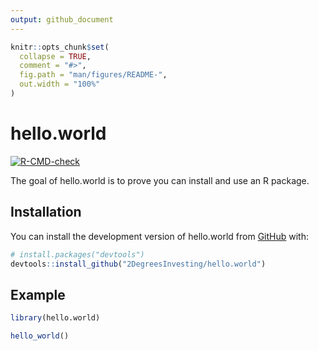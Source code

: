 ```yaml
---
output: github_document
---
```


<!-- README.md is generated from README.Rmd. Please edit that file -->

```r
knitr::opts_chunk$set(
  collapse = TRUE,
  comment = "#>",
  fig.path = "man/figures/README-",
  out.width = "100%"
)
```

# hello.world

<!-- badges: start -->
[![R-CMD-check](https://github.com/2DegreesInvesting/hello.world/actions/workflows/R-CMD-check.yaml/badge.svg)](https://github.com/2DegreesInvesting/hello.world/actions/workflows/R-CMD-check.yaml)
<!-- badges: end -->

The goal of hello.world is to prove you can install and use an R package.

## Installation

You can install the development version of hello.world from [GitHub](https://github.com/) with:

``` r
# install.packages("devtools")
devtools::install_github("2DegreesInvesting/hello.world")
```

## Example

```r
library(hello.world)

hello_world()
```
